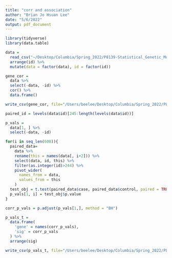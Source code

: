```yaml
---
title: "corr and association"
author: "Brian Jo Hsuan Lee"
date: "5/6/2022"
output: pdf_document
---
```


```r
library(tidyverse)
library(data.table)
```

```r
data = 
  read_csv("~/Desktop/Columbia/Spring_2022/P8139-Statistical_Genetic_Modeling/Project/BRCA_data") %>% 
  arrange(id) %>% 
  mutate(data = factor(data), id = factor(id))

gene_cor =
  data %>% 
  select(-data, -id) %>% 
  cor() %>% 
  data.frame()

write_csv(gene_cor, file="/Users/beelee/Desktop/Columbia/Spring_2022/P8139-Statistical_Genetic_Modeling/Project/gene_gene_similarity")
```


```r
paired_id = levels(data$id)[245:length(levels(data$id))] 

p_vals = 
  data[1, ] %>%
  select(-data, -id)

for(i in seq_len(600)){
  paired_data= 
    data %>%
    rename(this = names(data[, i+2])) %>% 
    select(data, id, this) %>% 
    filter(as.integer(id)>244) %>% 
    pivot_wider(
      names_from = data,
      values_from = this
    )
  test_obj = t.test(paired_data$case, paired_data$control, paired = TRUE, alternative = 'two.sided')
  p_vals[1, i] = test_obj$p.value
}

corr_p_vals = p.adjust(p_vals[1,], method = "BH")

p_vals_t = 
  data.frame(
    'gene' = names(corr_p_vals),
    'sig' = corr_p_vals
  ) %>% 
  arrange(sig)

write_csv(p_vals_t, file="/Users/beelee/Desktop/Columbia/Spring_2022/P8139-Statistical_Genetic_Modeling/Project/association_sig")
```

